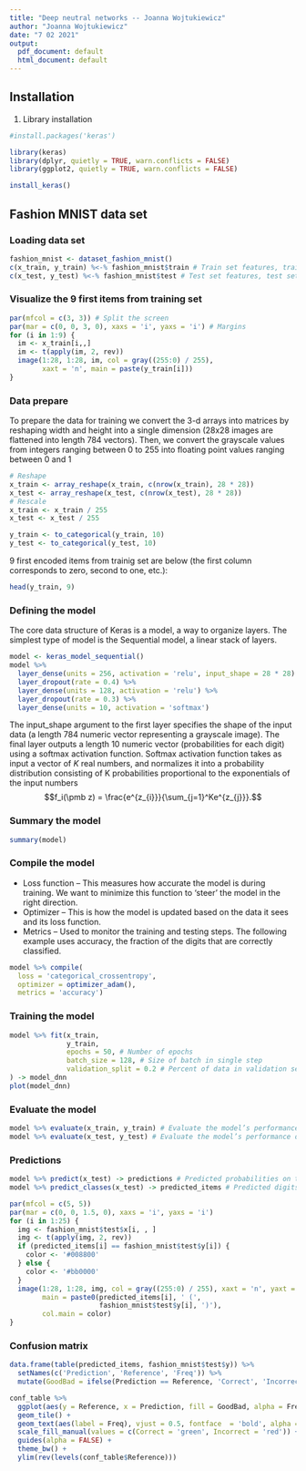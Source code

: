 ---
title: "Deep neutral networks -- Joanna Wojtukiewicz"
author: "Joanna Wojtukiewicz"
date: "7 02 2021"
output:
  pdf_document: default
  html_document: default
---

## Installation
1. Library installation
```{r install, eval=FALSE, include=TRUE}
#install.packages('keras')
```

```{r load_keras, message=FALSE, warning=FALSE}
library(keras)
library(dplyr, quietly = TRUE, warn.conflicts = FALSE)
library(ggplot2, quietly = TRUE, warn.conflicts = FALSE)
```

```{r install_tf, eval = FALSE, include = TRUE}
install_keras()
```

## Fashion MNIST data set

### Loading data set
```{r load_data}
fashion_mnist <- dataset_fashion_mnist()
c(x_train, y_train) %<-% fashion_mnist$train # Train set features, train set labels
c(x_test, y_test) %<-% fashion_mnist$test # Test set features, test set labels
```

### Visualize the 9 first items from training set

```{r, visualize_digits}
par(mfcol = c(3, 3)) # Split the screen
par(mar = c(0, 0, 3, 0), xaxs = 'i', yaxs = 'i') # Margins
for (i in 1:9) { 
  im <- x_train[i,,]
  im <- t(apply(im, 2, rev)) 
  image(1:28, 1:28, im, col = gray((255:0) / 255), 
        xaxt = 'n', main = paste(y_train[i]))
}
```

### Data prepare
To prepare the data for training we convert the 3-d arrays into matrices by reshaping width and height into a single dimension (28x28 images are flattened into length 784 vectors). Then, we convert the grayscale values from integers ranging between 0 to 255 into floating point values ranging between 0 and 1

```{r x_data_prepare}
# Reshape
x_train <- array_reshape(x_train, c(nrow(x_train), 28 * 28))
x_test <- array_reshape(x_test, c(nrow(x_test), 28 * 28))
# Rescale
x_train <- x_train / 255
x_test <- x_test / 255
```

```{r y_data_prepare}
y_train <- to_categorical(y_train, 10)
y_test <- to_categorical(y_test, 10)
```

9 first encoded items from trainig set are below (the first column corresponds to zero, second to one, etc.):
```{r}
head(y_train, 9)
```

### Defining the model
The core data structure of Keras is a model, a way to organize layers. The simplest type of model is the Sequential model, a linear stack of layers.

```{r model}
model <- keras_model_sequential() 
model %>% 
  layer_dense(units = 256, activation = 'relu', input_shape = 28 * 28) %>% 
  layer_dropout(rate = 0.4) %>% 
  layer_dense(units = 128, activation = 'relu') %>%
  layer_dropout(rate = 0.3) %>%
  layer_dense(units = 10, activation = 'softmax')
```
The input_shape argument to the first layer specifies the shape of the input data (a length 784 numeric vector representing a grayscale image). The final layer outputs a length 10 numeric vector (probabilities for each digit) using a softmax activation function. Softmax activation function takes as input a vector of $K$ real numbers, and normalizes it into a probability distribution consisting of K probabilities proportional to the exponentials of the input numbers $$f_i(\pmb z) = \frac{e^{z_{i}}}{\sum_{j=1}^Ke^{z_{j}}}.$$

### Summary the model
```{r model_summary}
summary(model)
```

### Compile the model
* Loss function -- This measures how accurate the model is during training. We want to minimize this function to 'steer' the model in the right direction.
* Optimizer -- This is how the model is updated based on the data it sees and its loss function.
* Metrics -- Used to monitor the training and testing steps. The following example uses accuracy, the fraction of the digits that are correctly classified.

```{r model_compile}
model %>% compile(
  loss = 'categorical_crossentropy',
  optimizer = optimizer_adam(),
  metrics = 'accuracy')
```

### Training the model
```{r}
model %>% fit(x_train, 
              y_train, 
              epochs = 50, # Number of epochs
              batch_size = 128, # Size of batch in single step
              validation_split = 0.2 # Percent of data in validation sets
) -> model_dnn 
plot(model_dnn)
```

### Evaluate the model
```{r}
model %>% evaluate(x_train, y_train) # Evaluate the model’s performance on the train data
model %>% evaluate(x_test, y_test) # Evaluate the model’s performance on the test data
```

### Predictions
```{r}
model %>% predict(x_test) -> predictions # Predicted probabilities on test data
model %>% predict_classes(x_test) -> predicted_items # Predicted digits on test data
```

```{r}
par(mfcol = c(5, 5))
par(mar = c(0, 0, 1.5, 0), xaxs = 'i', yaxs = 'i')
for (i in 1:25) { 
  img <- fashion_mnist$test$x[i, , ]
  img <- t(apply(img, 2, rev))
  if (predicted_items[i] == fashion_mnist$test$y[i]) {
    color <- '#008800' 
  } else {
    color <- '#bb0000'
  }
  image(1:28, 1:28, img, col = gray((255:0) / 255), xaxt = 'n', yaxt = 'n',
        main = paste0(predicted_items[i], ' (',
                      fashion_mnist$test$y[i], ')'),
        col.main = color)
}
```

### Confusion matrix
```{r}
data.frame(table(predicted_items, fashion_mnist$test$y)) %>% 
  setNames(c('Prediction', 'Reference', 'Freq')) %>% 
  mutate(GoodBad = ifelse(Prediction == Reference, 'Correct', 'Incorrect')) -> conf_table

conf_table %>% 
  ggplot(aes(y = Reference, x = Prediction, fill = GoodBad, alpha = Freq)) + 
  geom_tile() +
  geom_text(aes(label = Freq), vjust = 0.5, fontface  = 'bold', alpha = 1) + 
  scale_fill_manual(values = c(Correct = 'green', Incorrect = 'red')) +
  guides(alpha = FALSE) + 
  theme_bw() + 
  ylim(rev(levels(conf_table$Reference)))
```